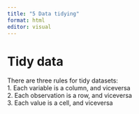 ```yaml
---
title: "5 Data tidying"
format: html
editor: visual
---
```


# Tidy data

There are three rules for tidy datasets:\
1. Each variable is a column, and viceversa\
2. Each observation is a row, and viceversa\
3. Each value is a cell, and viceversa\
